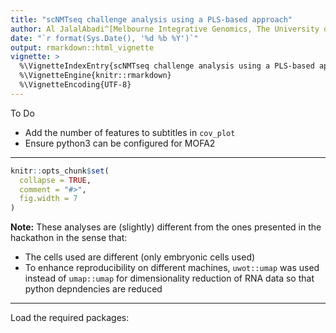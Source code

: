 ```yaml
---
title: "scNMTseq challenge analysis using a PLS-based approach"
author: Al JalalAbadi^[Melbourne Integrative Genomics, The University of Melbourne (al.jal.abadi@gmail.com)]
date: "`r format(Sys.Date(), '%d %b %Y')`"
output: rmarkdown::html_vignette
vignette: >
  %\VignetteIndexEntry{scNMTseq challenge analysis using a PLS-based approach}
  %\VignetteEngine{knitr::rmarkdown}
  %\VignetteEncoding{UTF-8}
---
```


To Do

* Add the number of features to subtitles in `cov_plot`
* Ensure python3 can be configured for MOFA2

--------

```r
knitr::opts_chunk$set(
  collapse = TRUE,
  comment = "#>",
  fig.width = 7
)
```

**Note:** These analyses are (slightly) different from the ones presented in the hackathon in the sense that:

  - The cells used are different (only embryonic cells used)
  - To enhance reproducibility on different machines, `uwot::umap` was used instead of `umap::umap` for dimensionality reduction of RNA data so that python depndencies are reduced
  
--------

Load the required packages:

<!-- ```{r, warning=FALSE, message=FALSE} -->
<!-- library(BIRSBIO2020.scNMTseq.PLS) -->
<!-- library(MultiAssayExperiment) -->
<!-- library(ggplot2) -->
<!-- library(knitr) -->
<!-- library(data.table) -->
<!-- library(uwot) -->
<!-- library(reticulate) -->
<!-- ``` -->

<!-- ```{r} -->
<!-- ## you might need to set up your own python3 using reticulate::use_python -->
<!-- py.res <- tryCatch({use_python('usr/bin/python3', required = TRUE)}, error = function(e) e) -->

<!-- message('Python used: ', paste0(system('which python', intern = TRUE))) -->
<!-- message(paste0(py.res,'\n', paste(reticulate::py_config(), collapse = '\n'))) -->
<!-- ``` -->

<!-- # Data -->

<!-- Load RNA and methylation data from `SingleCellMultiModal` package: -->

<!-- ```{r, message=FALSE} -->
<!-- gastru.mae <- scNMT("mouse_gastrulation", mode = c('rna', 'met*'), dry.run = FALSE) -->
<!-- gastru.mae -->
<!-- ``` -->

<!-- ## filter extra-embryonic cells -->

<!-- ```{r} -->
<!-- table(gastru.mae$lineage10x_2) -->
<!-- ``` -->

<!-- ```{r} -->
<!-- drop_lineages <- c('ExE_ectoderm', 'Primitive_endoderm', 'Visceral_endoderm') -->
<!-- drop_cells <- (gastru.mae$lineage10x_2 %in% drop_lineages) | is.na(gastru.mae$lineage10x_2) -->
<!-- gastru.mae <- gastru.mae[, !drop_cells,] -->
<!-- ``` -->

<!-- ```{r} -->
<!-- gastru.mae -->
<!-- ``` -->

<!-- Check column names are consistent: -->

<!-- ```{r} -->
<!-- all_identical(colnames(gastru.mae)) -->
<!-- ``` -->

<!-- ```{r} -->
<!-- coldata <- data.frame(colData(gastru.mae)) -->
<!-- ``` -->

<!-- Breakdown of the number of cells in each stage and putative lineage: -->
<!-- ```{r, out.width='80%'} -->
<!-- table(coldata$lineage10x_2, coldata$stage) %>% kable %>%  -->
<!--   kable_styling(bootstrap_options = c("striped"), font_size = 16) -->
<!-- ``` -->

<!-- ## Feature detection -->

<!-- Create density plots of the feature detection rate across all cells for all modalities: -->

<!-- ```{r} -->
<!-- # get the methylation assays -->
<!-- met_assays <- grep(names(gastru.mae), pattern = '^met', value = TRUE) -->
<!-- # calculate the feature detection in a data.frame for methylation assays -->
<!-- coverages <- lapply(named_list(met_assays), function(assay_name) { -->
<!--   mat <- assay(gastru.mae, assay_name) -->
<!--   NAs <- rowSums(!is.na(mat))/dim(mat)[2]*100 -->
<!--   data.frame(pct_NAs=NAs) -->
<!-- }) -->
<!-- # create a long data.frame containing the assay name for plot -->
<!-- coverages <- rbindListWithNames(coverages) -->
<!-- coverages$dataset <- factor(coverages$dataset, levels = unique(coverages$dataset), ordered = TRUE) -->
<!-- ``` -->

<!-- ```{r, fig.width=8, fig.asp=0.4, fig.cap="density plots for methylation data show that shorter genomic regions tend to have less feture coverage. Dashed blue line indicates the average across all modalities."} -->
<!-- cov_plot <- ggplot(coverages, aes(x = pct_NAs)) + geom_density(fill = 'lightblue', show.legend = FALSE) +  -->
<!--   geom_vline(aes(xintercept=mean(pct_NAs)), -->
<!--              color="blue", linetype="dashed", size=0.5) + -->
<!--   labs(x = '% of cells detecting the feature') + facet_wrap(.~dataset, nrow = 2) +  -->
<!--   theme_bw() + theme(strip.text.x = element_text(size = 10, face = 'bold')) -->
<!-- cov_plot -->
<!-- ``` -->

<!-- ```{r, eval=FALSE, echo=FALSE} -->
<!-- ggsave(cov_plot, filename = 'figures/covplots.pdf', width = 8, height = 4) -->
<!-- ``` -->

<!-- # RNA -->

<!-- ```{r} -->
<!-- rna <- assay(gastru.mae, 'rna') -->
<!-- ``` -->

<!-- ## UMAP -->

<!-- ```{r} -->
<!-- ncomp <- 5 -->
<!-- set.seed(42) -->
<!-- ## all params use defaults except for 'n_components' and 'min_dist' -->
<!-- umap_rna_unsup <- uwot::umap( -->
<!--   t(rna),  -->
<!--   n_neighbors = 15, -->
<!--   n_components = ncomp, -->
<!--   metric = "euclidean", -->
<!--   n_epochs = NULL, -->
<!--   learning_rate = 1, -->
<!--   scale = FALSE, -->
<!--   init = "spectral", -->
<!--   init_sdev = NULL, -->
<!--   spread = 1, -->
<!--   min_dist = 0.7, ## as we're interested in continuous transitions rather than 'clusters' -->
<!--   set_op_mix_ratio = 1, -->
<!--   local_connectivity = 1) -->
<!-- ``` -->

<!-- ```{r, eval=FALSE, echo=FALSE} -->
<!-- saveRDS(umap_rna_unsup, file = sprintf('savedata/umap-result-ncomp-%s.rds', ncomp)) -->
<!-- ``` -->

<!-- Get a data.frame of embeddings: -->
<!-- ```{r} -->
<!-- df <- data.frame(umap_rna_unsup) -->
<!-- colnames(df) <- paste0('UMAP_', seq_along(df)) -->
<!-- df <- cbind(df, coldata) -->
<!-- ``` -->

<!-- Create colour palettes for stages and lineages: -->

<!-- ```{r} -->
<!-- nstage <- length(unique(gastru.mae$stage)) -->
<!-- nlineage <- length(unique(gastru.mae$lineage10x_2)) -->
<!-- ntotal <- nstage + nlineage -->
<!-- col_pallete <- gg_color_hue(n=ntotal) -->
<!-- ind.stage <- 2*seq_len(nstage) ## every other colour -->
<!-- stage_cols <- col_pallete[ind.stage] -->
<!-- lineage_cols <- col_pallete[-ind.stage] -->
<!-- ``` -->


<!-- ```{r} -->
<!-- ## helper function to create both plots coloured by stage and lineage -->
<!-- plot_umap_by_stage_and_lineage <- function(df, dims = c(1,2)) { -->
<!--   axes <- paste0('UMAP_', dims) -->
<!--   p1 <- ggplot(df, aes_string(axes[1], axes[2])) + geom_point(aes(col=lineage10x_2)) +  -->
<!--     theme_classic() + scale_color_manual(values = lineage_cols) -->

<!--   p2 <- ggplot(df, aes_string(axes[1], axes[2])) + geom_point(aes(col=stage)) +  -->
<!--     theme_classic()+ scale_color_manual(values = stage_cols) -->
<!--   list(lineage = p1, stage = p2) -->
<!-- } -->
<!-- ``` -->

<!-- First two components highlight the distinct transcriptional state of the early-stage cells compared to the late-stage cells: -->

<!-- ```{r, fig.asp=0.6} -->
<!-- plot_umap_by_stage_and_lineage(df = df, dims = c(1,2)) -->
<!-- ``` -->

<!-- The variation driven by known and putative phenotypes is more apparent in the following dimensions: -->

<!-- ```{r, fig.asp=0.6} -->
<!-- plot_umap_by_stage_and_lineage(df = df, dims = c(2,3)) -->
<!-- ``` -->

<!-- ```{r, fig.asp=0.6} -->
<!-- plot_umap_by_stage_and_lineage(df = df, dims = c(3,4)) -->
<!-- ``` -->

